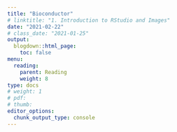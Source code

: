 ```yaml
---
title: "Bioconductor"
# linktitle: "1. Introduction to RStudio and Images"
date: "2021-02-22"
# class_date: "2021-01-25"
output:
  blogdown::html_page:
    toc: false
menu:
  reading:
    parent: Reading
    weight: 8
type: docs
# weight: 1 
# pdf: 
# thumb: 
editor_options: 
  chunk_output_type: console
---
```



